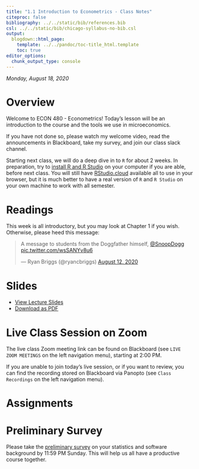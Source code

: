 ```yaml
---
title: "1.1 Introduction to Econometrics - Class Notes"
citeproc: false
bibliography: ../../static/bib/references.bib
csl: ../../static/bib/chicago-syllabus-no-bib.csl
output:
  blogdown::html_page:
    template: ../../pandoc/toc-title_html.template
    toc: true
editor_options: 
  chunk_output_type: console
---
```


*Monday, August 18, 2020*

# Overview

Welcome to ECON 480 - Econometrics! Today's lesson will be an introduction to the course and the tools we use in microeconomics.

If you have not done so, please watch my welcome video, read the announcements in Blackboard, take my survey, and join our class slack channel.

Starting next class, we will do a deep dive in to `R` for about 2 weeks. In preparation, try to [install R and R Studio]() on your computer if you are able, before next class. You will still have [RStudio.cloud](https://rstudio.cloud) available all to use in your browser, but it is much better to have a real version of `R` and `R Studio` on your own machine to work with all semester.

# Readings

This week is all introductory, but you may look at Chapter 1 if you wish. Otherwise, please heed this message:

<blockquote class="twitter-tweet"><p lang="en" dir="ltr">A message to students from the Doggfather himself, <a href="https://twitter.com/SnoopDogg?ref_src=twsrc%5Etfw">@SnoopDogg</a> <a href="https://t.co/wsSANYv8u6">pic.twitter.com/wsSANYv8u6</a></p>&mdash; Ryan Briggs (@ryancbriggs) <a href="https://twitter.com/ryancbriggs/status/1293543531496308736?ref_src=twsrc%5Etfw">August 12, 2020</a></blockquote> <script async src="https://platform.twitter.com/widgets.js" charset="utf-8"></script>

# Slides

- [<i class="fas fa-chalkboard-teacher"></i> View Lecture Slides](/slides/1.1-slides.html)
- [<i class="fas fa-file-pdf"></i> Download as PDF](/slides/1.1-slides.pdf)

# Live Class Session on Zoom

The live class <i class="fas fa-video"></i> Zoom meeting link can be found on Blackboard (see `LIVE ZOOM MEETINGS` on the left navigation menu), starting at 2:00 PM.

If you are unable to join today's live session, or if you want to review, you can find the recording stored on Blackboard via Panopto (see `Class Recordings` on the left navigation menu).

# Assignments

# Preliminary Survey

Please take the [preliminary survey](/assignment/00-preliminary-survey) on your statistics and software background by 11:59 PM Sunday. This will help us all have a productive course together.

